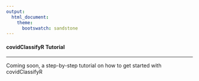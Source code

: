 ```yaml
---
output: 
  html_document:
    theme: 
      bootswatch: sandstone
---
```


#### covidClassifyR Tutorial

------------------------------------------------------------------------

Coming soon, a step-by-step tutorial on how to get started with covidClassifyR
